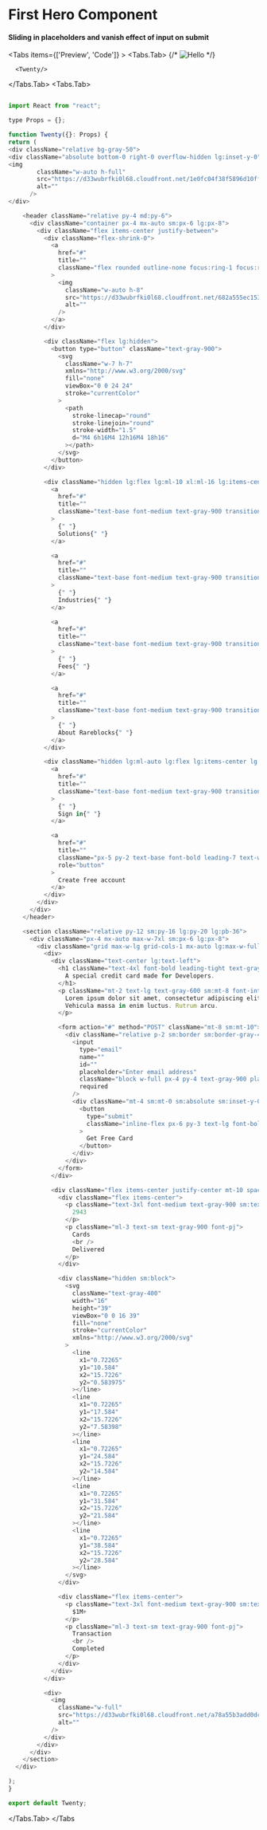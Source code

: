 

# First Hero Component

#### Sliding in placeholders and vanish effect of input on submit

<Tabs items={['Preview', 'Code']}  >
  <Tabs.Tab>
 {/* ![Hello](/contact.png) */}

      <Twenty/>

  </Tabs.Tab>
  <Tabs.Tab>
  ```js copy

import React from "react";

type Props = {};

function Twenty({}: Props) {
return (
<div className="relative bg-gray-50">
<div className="absolute bottom-0 right-0 overflow-hidden lg:inset-y-0">
<img
          className="w-auto h-full"
          src="https://d33wubrfki0l68.cloudfront.net/1e0fc04f38f5896d10ff66824a62e466839567f8/699b5/images/hero/3/background-pattern.png"
          alt=""
        />
</div>

      <header className="relative py-4 md:py-6">
        <div className="container px-4 mx-auto sm:px-6 lg:px-8">
          <div className="flex items-center justify-between">
            <div className="flex-shrink-0">
              <a
                href="#"
                title=""
                className="flex rounded outline-none focus:ring-1 focus:ring-gray-900 focus:ring-offset-2"
              >
                <img
                  className="w-auto h-8"
                  src="https://d33wubrfki0l68.cloudfront.net/682a555ec15382f2c6e7457ca1ef48d8dbb179ac/f8cd3/images/logo.svg"
                  alt=""
                />
              </a>
            </div>

            <div className="flex lg:hidden">
              <button type="button" className="text-gray-900">
                <svg
                  className="w-7 h-7"
                  xmlns="http://www.w3.org/2000/svg"
                  fill="none"
                  viewBox="0 0 24 24"
                  stroke="currentColor"
                >
                  <path
                    stroke-linecap="round"
                    stroke-linejoin="round"
                    stroke-width="1.5"
                    d="M4 6h16M4 12h16M4 18h16"
                  ></path>
                </svg>
              </button>
            </div>

            <div className="hidden lg:flex lg:ml-10 xl:ml-16 lg:items-center lg:justify-center lg:space-x-8 xl:space-x-16">
              <a
                href="#"
                title=""
                className="text-base font-medium text-gray-900 transition-all duration-200 rounded focus:outline-none font-pj hover:text-opacity-50 focus:ring-1 focus:ring-gray-900 focus:ring-offset-2"
              >
                {" "}
                Solutions{" "}
              </a>

              <a
                href="#"
                title=""
                className="text-base font-medium text-gray-900 transition-all duration-200 rounded focus:outline-none font-pj hover:text-opacity-50 focus:ring-1 focus:ring-gray-900 focus:ring-offset-2"
              >
                {" "}
                Industries{" "}
              </a>

              <a
                href="#"
                title=""
                className="text-base font-medium text-gray-900 transition-all duration-200 rounded focus:outline-none font-pj hover:text-opacity-50 focus:ring-1 focus:ring-gray-900 focus:ring-offset-2"
              >
                {" "}
                Fees{" "}
              </a>

              <a
                href="#"
                title=""
                className="text-base font-medium text-gray-900 transition-all duration-200 rounded focus:outline-none font-pj hover:text-opacity-50 focus:ring-1 focus:ring-gray-900 focus:ring-offset-2"
              >
                {" "}
                About Rareblocks{" "}
              </a>
            </div>

            <div className="hidden lg:ml-auto lg:flex lg:items-center lg:space-x-8 xl:space-x-10">
              <a
                href="#"
                title=""
                className="text-base font-medium text-gray-900 transition-all duration-200 rounded focus:outline-none font-pj hover:text-opacity-50 focus:ring-1 focus:ring-gray-900 focus:ring-offset-2"
              >
                {" "}
                Sign in{" "}
              </a>

              <a
                href="#"
                title=""
                className="px-5 py-2 text-base font-bold leading-7 text-white transition-all duration-200 bg-gray-900 border border-transparent rounded-xl hover:bg-gray-600 font-pj focus:outline-none focus:ring-2 focus:ring-offset-2 focus:ring-gray-900"
                role="button"
              >
                Create free account
              </a>
            </div>
          </div>
        </div>
      </header>

      <section className="relative py-12 sm:py-16 lg:py-20 lg:pb-36">
        <div className="px-4 mx-auto max-w-7xl sm:px-6 lg:px-8">
          <div className="grid max-w-lg grid-cols-1 mx-auto lg:max-w-full lg:items-center lg:grid-cols-2 gap-y-12 lg:gap-x-8">
            <div>
              <div className="text-center lg:text-left">
                <h1 className="text-4xl font-bold leading-tight text-gray-900 sm:text-5xl sm:leading-tight lg:leading-tight lg:text-6xl font-pj">
                  A special credit card made for Developers.
                </h1>
                <p className="mt-2 text-lg text-gray-600 sm:mt-8 font-inter">
                  Lorem ipsum dolor sit amet, consectetur adipiscing elit.
                  Vehicula massa in enim luctus. Rutrum arcu.
                </p>

                <form action="#" method="POST" className="mt-8 sm:mt-10">
                  <div className="relative p-2 sm:border sm:border-gray-400 group sm:rounded-xl sm:focus-within:ring-1 sm:focus-within:ring-gray-900 sm:focus-within:border-gray-900">
                    <input
                      type="email"
                      name=""
                      id=""
                      placeholder="Enter email address"
                      className="block w-full px-4 py-4 text-gray-900 placeholder-gray-900 bg-transparent border border-gray-400 outline-none focus:border-gray-900 focus:ring-1 focus:ring-gray-900 rounded-xl sm:border-none sm:focus:ring-0 sm:focus:border-transparent"
                      required
                    />
                    <div className="mt-4 sm:mt-0 sm:absolute sm:inset-y-0 sm:right-0 sm:flex sm:items-center sm:pr-2">
                      <button
                        type="submit"
                        className="inline-flex px-6 py-3 text-lg font-bold text-white transition-all duration-200 bg-gray-900 rounded-lg focus:outline-none focus:bg-gray-600 font-pj hover:bg-gray-600"
                      >
                        Get Free Card
                      </button>
                    </div>
                  </div>
                </form>
              </div>

              <div className="flex items-center justify-center mt-10 space-x-6 lg:justify-start sm:space-x-8">
                <div className="flex items-center">
                  <p className="text-3xl font-medium text-gray-900 sm:text-4xl font-pj">
                    2943
                  </p>
                  <p className="ml-3 text-sm text-gray-900 font-pj">
                    Cards
                    <br />
                    Delivered
                  </p>
                </div>

                <div className="hidden sm:block">
                  <svg
                    className="text-gray-400"
                    width="16"
                    height="39"
                    viewBox="0 0 16 39"
                    fill="none"
                    stroke="currentColor"
                    xmlns="http://www.w3.org/2000/svg"
                  >
                    <line
                      x1="0.72265"
                      y1="10.584"
                      x2="15.7226"
                      y2="0.583975"
                    ></line>
                    <line
                      x1="0.72265"
                      y1="17.584"
                      x2="15.7226"
                      y2="7.58398"
                    ></line>
                    <line
                      x1="0.72265"
                      y1="24.584"
                      x2="15.7226"
                      y2="14.584"
                    ></line>
                    <line
                      x1="0.72265"
                      y1="31.584"
                      x2="15.7226"
                      y2="21.584"
                    ></line>
                    <line
                      x1="0.72265"
                      y1="38.584"
                      x2="15.7226"
                      y2="28.584"
                    ></line>
                  </svg>
                </div>

                <div className="flex items-center">
                  <p className="text-3xl font-medium text-gray-900 sm:text-4xl font-pj">
                    $1M+
                  </p>
                  <p className="ml-3 text-sm text-gray-900 font-pj">
                    Transaction
                    <br />
                    Completed
                  </p>
                </div>
              </div>
            </div>

            <div>
              <img
                className="w-full"
                src="https://d33wubrfki0l68.cloudfront.net/a78a55b3add0dc26d3587d02ecc23bebc28bf5f8/67091/images/hero/5.2/illustration.png"
                alt=""
              />
            </div>
          </div>
        </div>
      </section>
    </div>

);
}

export default Twenty;

```
  </Tabs.Tab>
</Tabs

>

```

```

```
